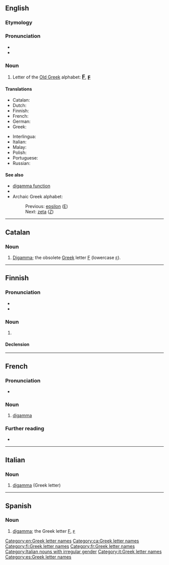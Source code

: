 {{also|Digamma}}
==English==
{{wikipedia}}

===Etymology===
{{prefix|di|gamma|lang=en}}

===Pronunciation===
* {{IPA|/daɪˈɡæmə/|lang=en}}
* {{rhymes|æmə|lang=en}}

===Noun===
{{en-noun}}

# Letter of the [[w:Old Greek|Old Greek]] alphabet: <big><b>[[Ϝ]]</b></big>, <big><b>[[ϝ]]</b></big>

====Translations====
{{trans-top|letter of the Old Greek alphabet}}
* Catalan: {{t|ca|digamma|f}}
* Dutch: {{t|nl|digamma|m|f}}
* Finnish: {{t+|fi|digamma}}
* French: {{t+|fr|digamma|m}}
* German: {{t+|de|Digamma|n}}
* Greek: {{t+|el|δίγαμμα|n}}
{{trans-mid}}
* Interlingua: {{t|ia|digamma}}
* Italian: {{t|it|digamma}}
* Malay: {{t|ms|digama}}
* Polish: {{t+|pl|digamma}}
* Portuguese: {{t|pt|digama|m}}
* Russian: {{t+|ru|дига́мма|f}}
{{trans-bottom}}

====See also====
* [[digamma function]]
* {{l|en|Appendix:Greek alphabet}}
* Archaic Greek alphabet:
*: Previous: [[epsilon]] ([[Ε]])
*: Next: [[zeta]] ([[Ζ]])

[[Category:en:Greek letter names]]

----

==Catalan==

===Noun===
{{ca-noun|f}}

# [[digamma#English|Digamma]]; the obsolete [[Appendix:Greek script|Greek]] letter [[Ϝ]] (lowercase [[ϝ]]).

[[Category:ca:Greek letter names]]

----

==Finnish==
{{wikipedia|lang=fi}}

===Pronunciation===
* {{fi-IPA}}
* {{hyphenation|di|gam|ma|lang=fi}}

===Noun===
{{fi-noun}}

# {{l|en|digamma}}

====Declension====
{{fi-decl-kala|digamm|||a}}

[[Category:fi:Greek letter names]]

----

==French==

===Pronunciation===
* {{fr-IPA}}

===Noun===
{{fr-noun|m|digamma}}

# [[#English|digamma]] {{gloss|Greek letter}}

===Further reading===
* {{R:TLFi}}

[[Category:fr:Greek letter names]]

----

==Italian==

===Noun===
{{wikipedia|lang=it}}
{{head|it|noun|g=m|invariable}}

# [[#English|digamma]] (Greek letter)

[[Category:Italian nouns with irregular gender]]
[[Category:it:Greek letter names]]

----

==Spanish==

===Noun===
{{es-noun|f}}

# [[#English|digamma]]; the Greek letter [[Ϝ]], [[ϝ]]

[[Category:es:Greek letter names]]
